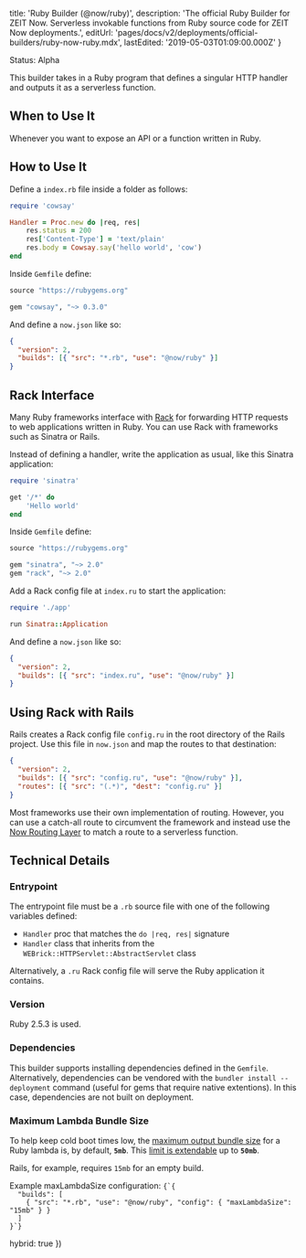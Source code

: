 
  title: 'Ruby Builder (@now/ruby)',
  description:
    'The official Ruby Builder for ZEIT Now. Serverless invokable functions from Ruby source code for ZEIT Now deployments.',
  editUrl: 'pages/docs/v2/deployments/official-builders/ruby-now-ruby.mdx',
  lastEdited: '2019-05-03T01:09:00.000Z'
}

<Tag>Status: Alpha</Tag>

This builder takes in a Ruby program that defines a singular HTTP handler and outputs it as a serverless function.

## When to Use It

Whenever you want to expose an API or a function written in Ruby.

## How to Use It

Define a `index.rb` file inside a folder as follows:

```ruby
require 'cowsay'

Handler = Proc.new do |req, res|
    res.status = 200
    res['Content-Type'] = 'text/plain'
    res.body = Cowsay.say('hello world', 'cow')
end
```

Inside `Gemfile` define:

```ruby
source "https://rubygems.org"

gem "cowsay", "~> 0.3.0"
```

And define a `now.json` like so:

```json
{
  "version": 2,
  "builds": [{ "src": "*.rb", "use": "@now/ruby" }]
}
```

## Rack Interface

Many Ruby frameworks interface with [Rack](https://rack.github.io/) for forwarding HTTP requests to web applications written in Ruby. You can use Rack with frameworks such as Sinatra or Rails.

Instead of defining a handler, write the application as usual, like this Sinatra application:

```ruby
require 'sinatra'

get '/*' do
    'Hello world'
end
```

Inside `Gemfile` define:

```ruby
source "https://rubygems.org"

gem "sinatra", "~> 2.0"
gem "rack", "~> 2.0"
```

Add a Rack config file at `index.ru` to start the application:

```ruby
require './app'

run Sinatra::Application
```

And define a `now.json` like so:

```json
{
  "version": 2,
  "builds": [{ "src": "index.ru", "use": "@now/ruby" }]
}
```

## Using Rack with Rails

Rails creates a Rack config file `config.ru` in the root directory of the Rails project. Use this file in `now.json` and map the routes to that destination:

```json
{
  "version": 2,
  "builds": [{ "src": "config.ru", "use": "@now/ruby" }],
  "routes": [{ "src": "(.*)", "dest": "config.ru" }]
}
```

Most frameworks use their own implementation of routing. However, you can use a catch-all route to circumvent the framework and instead use the [Now Routing Layer](/docs/v2/deployments/routes) to match a route to a serverless function.

## Technical Details

### Entrypoint

The entrypoint file must be a `.rb` source file with one of the following variables defined:

- `Handler` proc that matches the `do |req, res|` signature
- `Handler` class that inherits from the `WEBrick::HTTPServlet::AbstractServlet` class

Alternatively, a `.ru` Rack config file will serve the Ruby application it contains.

### Version

Ruby 2.5.3 is used.

### Dependencies

This builder supports installing dependencies defined in the `Gemfile`. Alternatively, dependencies can be vendored with the `bundler install --deployment` command (useful for gems that require native extentions). In this case, dependencies are not built on deployment.

### Maximum Lambda Bundle Size

To help keep cold boot times low, the [maximum output bundle size](/docs/v2/deployments/concepts/lambdas#maximum-bundle-size) for a Ruby lambda is, by default, **`5mb`**.
This [limit is extendable](/docs/v2/deployments/builders/overview#configuring-output-lambda-size) up to **`50mb`**.

Rails, for example, requires `15mb` for an empty build.

<Example>
  <span>
    Example <InlineCode>maxLambdaSize</InlineCode> configuration:
  </span>
  <Code lang="json">{`{
  "builds": [
    { "src": "*.rb", "use": "@now/ruby", "config": { "maxLambdaSize": "15mb" } }
  ]
}`}</Code>
</Example>

  hybrid: true
})
